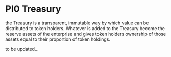 # PI0 Treasury

the Treasury is a transparent, immutable way by which value can be distributed to token holders.  Whatever is added to the Treasury become the reserve assets of the enterprise and gives token holders ownership of those assets equal to their proportion of token holdings. 

to be updated...